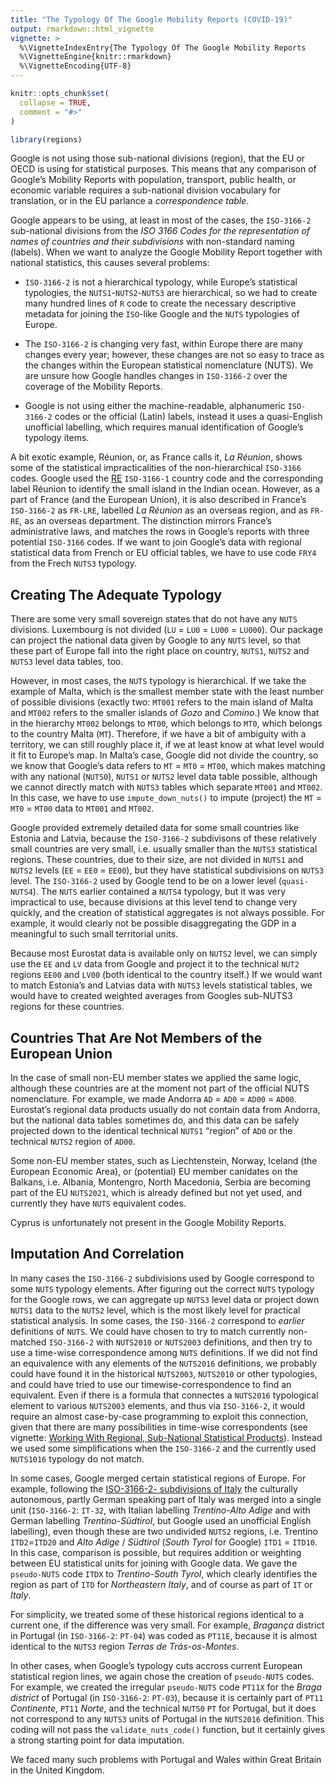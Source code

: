 ---
title: "The Typology Of The Google Mobility Reports (COVID-19)"
output: rmarkdown::html_vignette
vignette: >
  %\VignetteIndexEntry{The Typology Of The Google Mobility Reports     (COVID-19)}
  %\VignetteEngine{knitr::rmarkdown}
  %\VignetteEncoding{UTF-8}
---

```{r, include = FALSE}
knitr::opts_chunk$set(
  collapse = TRUE,
  comment = "#>"
)
```

```{r setup}
library(regions)
```

Google is not using those sub-national divisions (region), that the EU or OECD is using for statistical purposes.  This means that any comparison of Google’s Mobility Reports with population, transport, public health, or economic variable requires a sub-national division vocabulary for translation, or in the EU parlance a _correspondence table_.

Google appears to be using, at least in most of the cases, the `ISO-3166-2` sub-national divisions from the *ISO 3166 Codes for the representation of names of countries and their subdivisions* with non-standard naming (labels).  When we want to analyze the Google Mobility Report together with national statistics, this causes several problems:

* `ISO-3166-2` is not a hierarchical typology, while Europe's statistical typologies, the `NUTS1`-`NUTS2`-`NUTS3` are hierarchical, so we had to create many hundred lines of `R` code to create the necessary descriptive metadata for joining the `ISO`-like Google and the `NUTS` typologies of Europe.

*  The `ISO-3166-2` is changing very fast, within Europe there are many changes every year; however, these changes are not so easy to trace as the changes within the European statistical nomenclature (NUTS). We are unsure how Google handles changes in `ISO-3166-2` over the coverage of the Mobility Reports.

* Google is not using either the machine-readable, alphanumeric `ISO-3166-2` codes or the official (Latin) labels, instead it uses a quasi-English unofficial labelling, which requires manual identification of Google's typology items.

A bit exotic example, Réunion, or, as France calls it, _La Réunion_, shows some of the statistical impracticalities of the non-hierarchical `ISO-3166` codes. Google used the [RE](https://www.iso.org/obp/ui/#iso:code:3166:RE) `ISO-3166-1` country code and the corresponding label Réunion to identify the small island in the Indian ocean. However, as a part of France (and the European Union), it is also described in France's `ISO-3166-2` as `FR-LRE`, labelled _La Réunion_ as an overseas region, and as `FR-RE`, as an overseas department. The distinction mirrors France's administrative laws, and matches the rows in Google's reports with three potential `ISO-3166` codes.  If we want to join Google's data with regional statistical data from French or EU official tables, we have to use code `FRY4` from the Frech `NUTS3` typology. 

## Creating The Adequate Typology

There are some very small sovereign states that do not have any `NUTS` divisions. Luxembourg is not divided (`LU` = `LU0` = `LU00` = `LU000`). Our package can project the national data given by Google to any `NUTS` level, so that these part of Europe fall into the right place on country, `NUTS1`, `NUTS2` and `NUTS3` level data tables, too.

However, in most cases, the `NUTS` typology is hierarchical. If we take the example of Malta, which is the smallest member state with the least number of possible divisions (exactly two: `MT001` refers to the main island of Malta and `MT002` refers to the smaller islands of *Gozo* and *Comino*.) We know that in the hierarchy `MT002` belongs to `MT00`, which belongs to `MT0`, which belongs to the country Malta (`MT`).  Therefore, if we have a bit of ambiguity with a territory, we can still roughly place it, if we at least know at what level would it fit to Europe’s map.  In Malta’s case, Google did not divide the country, so we know that Google’s data refers to `MT` = `MT0` = `MT00`, which makes matching with any national (`NUTS0`), `NUTS1` or `NUTS2` level data table possible, although we cannot directly match with `NUTS3` tables which separate `MT001` and `MT002`. In this case, we have to use `impute_down_nuts()` to impute (project) the `MT` = `MT0` = `MT00` data to `MT001` and `MT002`.
 
Google provided extremely detailed data for some small countries like Estonia and Latvia, because the `ISO-3166-2` subdivisons of these relatively small countries are very small, i.e. usually smaller than the `NUTS3` statistical regions.  These countries, due to their size, are not divided in `NUTS1` and `NUTS2` levels (`EE` = `EE0` = `EE00`), but they have statistical subdivisions on `NUTS3` level.  The `ISO-3166-2` used by Google tend to be on a lower level (`quasi-NUTS4`). The `NUTS` earlier contained a `NUTS4` typology, but it was very impractical to use, because divisions at this level tend to change very quickly, and the creation of statistical aggregates is not always possible. For example, it would clearly not be possible disaggregating the GDP in a meaningful to such small territorial units. 

Because most Eurostat data is available only on `NUTS2` level, we can simply use the `EE` and `LV` data from Google and project it to the technical `NUT2` regions `EE00` and `LV00` (both identical to the country itself.) If we would want to match Estonia's and Latvias data with `NUTS3` levels statistical tables, we would have to created weighted averages from Googles sub-NUTS3 regions for these countries.

## Countries That Are Not Members of the European Union

In the case of small non-EU member states we applied the same logic, although these countries are at the moment not part of the official NUTS nomenclature. For example, we made Andorra `AD` = `AD0` = `AD00` = `AD00`.  Eurostat's regional data products usually do not contain data from Andorra, but the national data tables sometimes do, and this data can be safely projected down to the identical technical `NUTS1` "region" of `AD0` or the technical `NUTS2` region of `AD00`.

Some non-EU member states, such as Liechtenstein, Norway, Iceland (the European Economic Area), or (potential) EU member canidates on the Balkans, i.e. Albania, Montengro, North Macedonia, Serbia are becoming part of the EU `NUTS2021`, which is already defined but not yet used, and currently they have `NUTS` equivalent codes.  

Cyprus is unfortunately not present in the Google Mobility Reports.

## Imputation And Correlation

In many cases the `ISO-3166-2` subdivisions used by Google correspond to some `NUTS` typology elements.  After figuring out the correct `NUTS` typology for the Google rows, we can aggregate up `NUTS3` level data or project down `NUTS1` data to the `NUTS2` level, which is the most likely level for practical statistical analysis. In some cases, the `ISO-3166-2` correspond to *earlier* definitions of `NUTS`. We could have chosen to try to match currently non-matched `ISO-3166-2` with `NUTS2010` or `NUTS2003` definitions, and then try to use a time-wise correspondence among `NUTS` definitions.  If we did not find an equivalence with any elements of the `NUTS2016` definitions, we probably could have found it in the historical `NUTS2003`, `NUTS2010` or other typologies, and could have tried to use our timewise-correspondence to find an equivalent.  Even if there is a formula that connectes a `NUTS2016` typological element to various `NUTS2003` elements, and thus via `ISO-3166-2`, it would require an almost case-by-case programming to exploit this connection, given that there are many possibilities in time-wise correspondents (see vignette: [Working With Regional, Sub-National Statistical Products](http://regions.danielantal.eu/articles/Regional_stats.html)). Instead we used some simplifications when the `ISO-3166-2` and the currently used `NUTS1016` typology do not match. 

In some cases, Google merged certain statistical regions of Europe.  For example, following the [ISO-3166-2- subdivisions of Italy](https://www.iso.org/obp/ui/#iso:code:3166:IT) 
the culturally autonomous, partly German speaking part of Italy was merged into a single unit (`ISO-3166-2`: `IT-32`, with Italian labelling _Trentino-Alto Adige_ and with German labelling _Trentino-Südtirol_, but Google used an unofficial English labelling), even though these are two undivided `NUTS2` regions, i.e. Trentino `ITD2`=`ITD20` and _Alto Adige_ / _Südtirol_ (*South Tyrol* for Google) `ITD1` = `ITD10`.  In this case, comparison is possible, but requires addition or weighting between EU statistical units for joining with Google data. We gave the `pseudo-NUTS` code `ITDX` to *Trentino-South Tyrol*, which clearly identifies the region as part of `ITD` for _Northeastern Italy_, and of course as part of `IT` or _Italy_.

For simplicity, we treated some of these historical regions identical to a current one, if the difference was very small. For example, _Bragança_ district in Portugal (in `ISO-3166-2`: `PT-04`) was coded as `PT11E`, because it is almost identical to the `NUTS3` region _Terras de Trás-os-Montes_. 

In other cases, when Google’s typology cuts accross current European statistical region lines, we again chose the creation of `pseudo-NUTS` codes. For example, we created the irregular `pseudo-NUTS` code `PT11X` for the _Braga district_ of Portugal (in `ISO-3166-2`: `PT-03`), because it is certainly part of  `PT11` _Continente_, `PT11` _Norte_, and the technical `NUTS0` `PT` for Portugal, but it does not correspond to any `NUTS3` units of Portugal in the `NUTS2016` definition. This coding will not pass the `validate_nuts_code()` function, but it certainly gives a strong starting point for data imputation. 

We faced many such problems with Portugal and Wales within Great Britain in the United Kingdom.